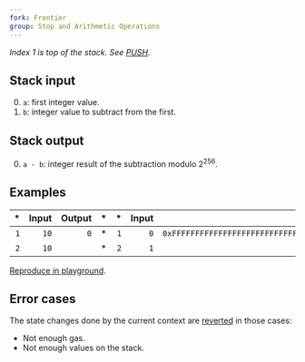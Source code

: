 ```yaml
---
fork: Frontier
group: Stop and Arithmetic Operations
---
```


*Index 1 is top of the stack. See [PUSH](/#60).*

## Stack input

0. `a`: first integer value.
1. `b`: integer value to subtract from the first.

## Stack output

0. `a - b`: integer result of the subtraction modulo 2<sup>256</sup>.

## Examples

| * | Input | Output | * | * | Input | Output |
|--:|------:|-------:|--:|--:|------:|-------:|
| `1` | `10` | `0` | * | `1` | `0` | `0xFFFFFFFFFFFFFFFFFFFFFFFFFFFFFFFFFFFFFFFFFFFFFFFFFFFFFFFFFFFFFFFF` |
| `2` | `10` | | * | `2` | `1` | |

[Reproduce in playground](/playground?unit=Wei&codeType=Mnemonic&code='z1~10~1wyyz2~1~w'~yPUSH1%20z%2F%2F%20Example%20y%5Cnw0ySUB%01wyz~_).

## Error cases

The state changes done by the current context are [reverted](#FD) in those cases:
- Not enough gas.
- Not enough values on the stack.
